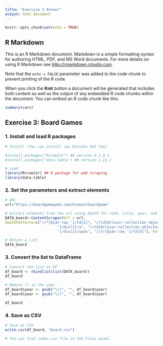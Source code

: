```yaml
---
title: "Exercise 3 Answer"
output: html_document
---
```


```r
knitr::opts_chunk$set(echo = TRUE)
```

## R Markdown

This is an R Markdown document. Markdown is a simple formatting syntax for authoring HTML, PDF, and MS Word documents. For more details on using R Markdown see <http://rmarkdown.rstudio.com>.

Note that the `echo = FALSE` parameter was added to the code chunk to prevent printing of the R code.

When you click the **Knit** button a document will be generated that includes both content as well as the output of any embedded R code chunks within the document. You can embed an R code chunk like this:

```r
summary(cars)
```

## Exercise 3: Board Games

### 1. Install and load R packages

```r
# Install (You can install vai RStudio GUI too)

#install.packages("Rcrawler") ## version 0.1.9-1
#install.packages("data.table") ## version 1.12.2

# Load
library(Rcrawler) ## R package for web scraping
library(data.table)
```

### 2. Set the parameters and extract elements
```r
# URL
url="https://boardgamegeek.com/browse/boardgame"

# Extract elements from the url using Xpath for rank, title, year, and rating
DATA_board<-ContentScraper(Url = url,
XpathPatterns=c("//*[@id='row_']/td[1]", "//td[@class='collection_objectname 
						']/div[2]/a", "//td[@class='collection_objectname 
						']/div[2]/span", "//tr[@id='row_']/td[4]"), PatternsName=c("rank", "title", "year", "rating"), ManyPerPattern=TRUE)

# Return a list
DATA_board
```

### 3. Convert the list to DataFrame
```r

# Convert the list to DF
df_board <- rbindlist(list(DATA_board))
df_board
```

```r
# Remove () in the year
df_board$year <- gsub("\\(", "", df_board$year)
df_board$year <- gsub("\\)", "", df_board$year)

df_board
```


### 4. Save as CSV
```r

# Save as CSV
write.csv(df_board, "board.csv")

# You can find index.csv file in the Files panel.
```